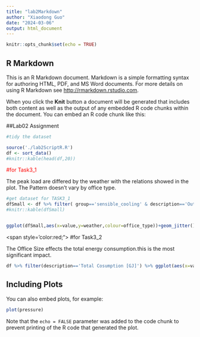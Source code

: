 ```yaml
---
title: "lab2Markdown"
author: "Xiaodong Guo"
date: "2024-03-06"
output: html_document
---
```


```r
knitr::opts_chunk$set(echo = TRUE)
```

## R Markdown

This is an R Markdown document. Markdown is a simple formatting syntax for authoring HTML, PDF, and MS Word documents. For more details on using R Markdown see <http://rmarkdown.rstudio.com>.

When you click the **Knit** button a document will be generated that includes both content as well as the output of any embedded R code chunks within the document. You can embed an R code chunk like this:

##Lab02 Assignment
```r
#tidy the dataset

source('./lab2ScriptR.R')
df <- sort_data()
#knitr::kable(head(df,20))

```
<span style="color:red;">
#for Task3_1

  The peak load are differed by the weather with the relations showed in the plot.
  The Pattern doesn't vary by office type.
</span>
```r
#get dataset for TASK3_1
dfSmall <- df %>% filter( group=='sensible_cooling' & description=='Outdoor Temperature at Peak Load [C]') %>% arrange(weather)
#knitr::kable(dfSmall)


ggplot(dfSmall,aes(x=value,y=weather,colour=office_type))+geom_jitter()+scale_colour_viridis_d()+facet_grid(~office_size);

```
<span style='color:red;">
#for Task3_2


The Office Size effects the total energy consumption.this is the most significant impact.
</span>
```r

df %>% filter(description=='Total Cosumption [GJ]') %>% ggplot(aes(x=value,y=weather,colour=office_type,shape=office_size))+geom_jitter()+scale_colour_viridis_d()

```

## Including Plots

You can also embed plots, for example:

```r
plot(pressure)
```

Note that the `echo = FALSE` parameter was added to the code chunk to prevent printing of the R code that generated the plot.
